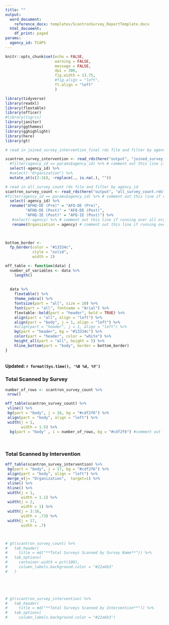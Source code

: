 ```yaml
---
title: ""
output:
  word_document:
    reference_docx: templates/ScantronSurvey_ReportTemplate.docx
  html_document:
    df_print: paged
params:
  agency_id: TCAPS
---
```


```r
knitr::opts_chunk$set(echo = FALSE,
                      warning = FALSE,
                      message = FALSE,
                      dpi = 300,
                      fig.width = 13.75,
                      #fig.align = "left",
                      ft.align = "left"
                      )
```


```r
library(tidyverse)
library(readxl)
library(flextable)
library(officer)
#library(tigris)
library(janitor)
library(ggthemes)
library(gghighlight)
library(here)
library(gt)

```


```r

# read in joined_survey_intervention_final rds file and filter by agency_id

scantron_survey_intervention <- read_rds(here("output", "joined_survey_intervention_final.rds")) %>%
  #filter(agency_id == params$agency_id) %>% # comment out this line if running rmarkdown rpt over all
  select(-agency_id) %>%
  #select(-"Organization") %>%
  mutate_at(c(2:16), ~replace(., is.na(.), "")) 

# read in all_survey_count rds file and filter by agency_id
scantron_survey_count <- read_rds(here("output", "all_survey_count.rds")) %>%
#filter(agency_id == params$agency_id) %>% # comment out this line if running rmarkdown rpt over all
  select(-agency_id) %>%
  rename("AFHQ-DE (Pre)" = "AFQ-DE (Pre)",
         "AFHQ-DE (Post)" = "AFQ-DE (Post)",
         "AFHQ-IE (Post)" = "AFQ-IE (Post)") %>%  
   #select(-agency) %>% # comment out this line if running over all orgs
   rename(Organization = agency) # comment out this line if running over just one org
  



```


```r
bottom_border <-
  fp_border(color = "#13334c",
            style = "solid",
            width = 2)

mff_table <- function(data) {
  number_of_variables <- data %>%
    length()
  
  
  data %>%
    flextable() %>%
    theme_zebra() %>%
    fontsize(part = "all", size = 10) %>%
    font(part = "all", fontname = "Arial") %>%
    flextable::bold(part = "header", bold = TRUE) %>%
    align(part = "all", align = "left") %>%
    align(part = "body", j = 1, align = "left") %>%
    #align(part = "header", j = 1, align = "left") %>%
    bg(part = "header", bg = "#13334c") %>%
    color(part = "header", color = "white") %>%
    height_all(part = "all", height = 5) %>%
    hline_bottom(part = "body", border = bottom_border) 
}



```
#### Updated: `r format(Sys.time(), '%B %d, %Y')`

### Total Scanned by Survey
```r
number_of_rows <- scantron_survey_count %>%
 nrow()

mff_table(scantron_survey_count) %>%
 vline() %>%
 bg(part = "body", j = 16, bg = "#cdf2f6") %>%
 align(part = "body", align = "left") %>%
 width(j = 1,
       width = 1.5) %>%
  bg(part = "body" , i = number_of_rows, bg = "#cdf2f6") #comment out line if running org-specific report
  
  
```
### Total Scanned by Intervention
```r
mff_table(scantron_survey_intervention) %>%
 bg(part = "body", j = 17, bg = "#cdf2f6") %>%
 align(part = "body", align = "left") %>%
 merge_v(j= "Organization",  target=1) %>%
 vline() %>%
 hline() %>%
 width(j = 1,
       width = 1.1) %>%
 width(j = 2,
       width = 1) %>%
 width(j = 3:16,
       width = .73) %>%
 width(j = 17,
       width = .7) 




```
 
```r

# gt(scantron_survey_count) %>%
#   tab_header(
#     title = md("**Total Surveys Scanned by Survey Name**")) %>%
#   tab_options(
#     container.width = pct(100),
#     column_labels.background.color = "#22a6b3"
#   )



  
```

  
```r

# gt(scantron_survey_intervention) %>%
#   tab_header(
#     title = md("**Total Surveys Scanned by Intervention**")) %>%
#   tab_options(
#     column_labels.background.color = "#22a6b3") 
  
  

```


